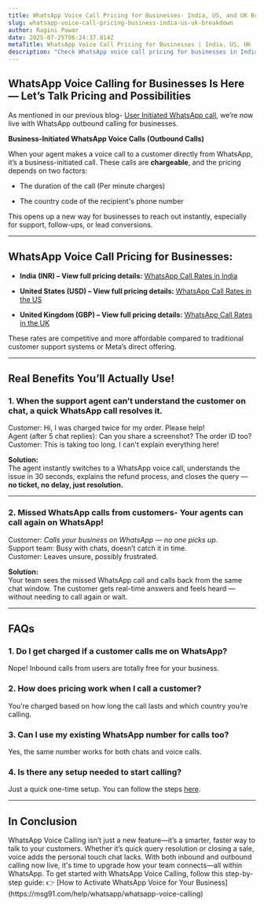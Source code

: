 ```yaml
---
title: WhatsApp Voice Call Pricing for Businesses- India, US, and UK Breakdown
slug: whatsapp-voice-call-pricing-business-india-us-uk-breakdown
author: Ragini Pawar
date: 2025-07-25T06:24:37.814Z
metaTitle: WhatsApp Voice Call Pricing for Businesses | India, US, UK
description: "Check WhatsApp voice call pricing for businesses in India, the US, and the UK. Learn how inbound and outbound calls work and what it means for your support."
---
```


## **WhatsApp Voice Calling for Businesses Is Here — Let’s Talk Pricing and Possibilities**

As mentioned in our previous blog- [User Initiated WhatsApp call](https://msg91.com/guide/whatsapp-voice-calling-for-businesses-everything-you-need-to-get-started), we’re now live with WhatsApp outbound calling for businesses.

 **Business-Initiated WhatsApp Voice Calls (Outbound Calls)**

When your agent makes a voice call to a customer directly from WhatsApp, it’s a business-initiated call. These calls are **chargeable**, and the pricing depends on two factors:

* The duration of the call (Per minute charges)

* The country code of the recipient's phone number

This opens up a new way for businesses to reach out instantly, especially for support, follow-ups, or lead conversions.

---

## **WhatsApp Voice Call Pricing for Businesses:**

* **India (INR) – View full pricing details:** [WhatsApp Call Rates in India](https://msg91.com/help/whatsapp/whatsapp-voice-api-call-pricing-india)

* **United States (USD) – View full pricing details:** [WhatsApp Call Rates in the US](https://msg91.com/help/whatsapp/whatsapp-voice-api-call-pricing--usd)

* **United Kingdom (GBP) – View full pricing details:** [WhatsApp Call Rates in the UK](https://msg91.com/help/whatsapp/whatsapp-voice-api-call-pricing--india)

These rates are competitive and more affordable compared to traditional customer support systems or Meta’s direct offering.

---

## **Real Benefits You’ll Actually Use\!**

### **1\. When the support agent can’t understand the customer on chat, a quick WhatsApp call resolves it.**

Customer: Hi, I was charged twice for my order. Please help\!  
Agent (after 5 chat replies): Can you share a screenshot? The order ID too?  
Customer: This is taking too long. I can't explain everything here\!

**Solution:**  
The agent instantly switches to a WhatsApp voice call, understands the issue in 30 seconds, explains the refund process, and closes the query — **no ticket, no delay, just resolution.**

---

### **2\. Missed WhatsApp calls from customers- Your agents can call again on WhatsApp\!**

Customer: *Calls your business on WhatsApp — no one picks up.*  
Support team: Busy with chats, doesn’t catch it in time.  
Customer: Leaves unsure, possibly frustrated.

**Solution:**  
Your team sees the missed WhatsApp call and calls back from the same chat window. The customer gets real-time answers and feels heard — without needing to call again or wait.

---

## **FAQs**

### **1\. Do I get charged if a customer calls me on WhatsApp?**  
 Nope\! Inbound calls from users are totally free for your business.

### **2\. How does pricing work when I call a customer?**  
 You’re charged based on how long the call lasts and which country you’re calling.

### **3\. Can I use my existing WhatsApp number for calls too?**  
 Yes, the same number works for both chats and voice calls.

### **4\. Is there any setup needed to start calling?**  
 Just a quick one-time setup. You can follow the steps [here](https://msg91.com/help/whatsapp/whatsapp-voice-calling). 

---

## **In Conclusion**
<span/>
WhatsApp Voice Calling isn’t just a new feature—it’s a smarter, faster way to talk to your customers. Whether it’s quick query resolution or closing a sale, voice adds the personal touch chat lacks. With both inbound and outbound calling now live, it's time to upgrade how your team connects—all within WhatsApp.
<span/>
To get started with WhatsApp Voice Calling, follow this step-by-step guide:  
 👉 [How to Activate WhatsApp Voice for Your Business](https://msg91.com/help/whatsapp/whatsapp-voice-calling)